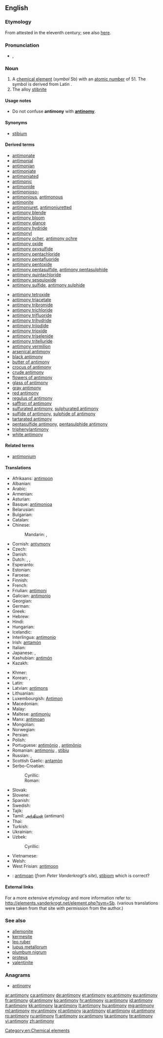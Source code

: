 ==English==
{{elements|Sb|tin|Sn|tellurium|Te}}
{{wikipedia}}

===Etymology===
From {{etyl|ML.|en}} {{term|antimonium|lang=la}} attested in the eleventh century; see also [[w:Antimony#Etymology|here]].

===Pronunciation===
* {{a|UK}} {{IPA|/ˈæn.tɪ.mə.niː/}}, {{X-SAMPA|/"{n.tI.m@.ni:/}}

===Noun===
{{en-noun|-}}

# A [[chemical element]] (''symbol'' Sb) with an [[atomic number]] of 51. The symbol is derived from Latin {{term|stibium|lang=la}}.
# The alloy [[stibnite]]

====Usage notes====
* Do not confuse '''antimony''' with '''[[antinomy]]'''.

====Synonyms====
* [[stibium]]

====Derived terms====
{{rel-top|Derived terms}}
* [[antimonate]]
* [[antimonial]]
* [[antimonian]]
* [[antimoniate]]
* [[antimoniated]]
* [[antimonic]]
* [[antimonide]]
* [[antimonioso-]]
* [[antimonious]], [[antimonous]]
* [[antimonite]]
* [[antimoniuret]], [[antimoniuretted]]
* [[antimony blende]]
* [[antimony bloom]]
* [[antimony glance]]
* [[antimony hydride]]
* [[antimonyl]]
* [[antimony ocher]], [[antimony ochre]]
* [[antimony oxide]]
* [[antimony oxysulfide]]
* [[antimony pentachloride]]
* [[antimony pentafluoride]]
* [[antimony pentoxide]]
* [[antimony pentasulfide]], [[antimony pentasulphide]]
* [[antimony quintachloride]]
* [[antimony sesquioxide]]
* [[antimony sulfide]], [[antimony sulphide]]
{{rel-mid}}
* [[antimony tetroxide]]
* [[antimony triacetate]]
* [[antimony tribromide]]
* [[antimony trichloride]]
* [[antimony trifluoride]]
* [[antimony trihydride]]
* [[antimony triiodide]]
* [[antimony trioxide]]
* [[antimony triselenide]]
* [[antimony tritelluride]]
* [[antimony vermilion]]
* [[arsenical antimony]]
* [[black antimony]]
* [[butter of antimony]]
* [[crocus of antimony]]
* [[crude antimony]]
* [[flowers of antimony]]
* [[glass of antimony]]
* [[gray antimony]]
* [[red antimony]]
* [[regulus of antimony]]
* [[saffron of antimony]]
* [[sulfurated antimony]], [[sulphurated antimony]]
* [[sulfide of antimony]], [[sulphide of antimony]]
* [[tartarated antimony]]
* [[pentasulfide antimony]], [[pentasulphide antimony]]
* [[triphenylantimony]]
* [[white antimony]]
{{rel-bottom}}

====Related terms====
* [[antimonium]]

====Translations====
{{trans-top|chemical element}}
* Afrikaans: [[antimoon]]
* Albanian: {{t+|sq|antimon|xs=Albanian}}
* Arabic: {{t|ar|أنتيمون|m|tr=ʾantimūn|sc=Arab}}
* Armenian: {{t-|hy|ծարիր|tr=carir}}
* Asturian: {{t-|ast|antimoniu|m}}
* Basque: [[antimonioa]]
* Belarusian: {{t|be|сурма|f|tr=surmá|sc=Cyrl}}
* Bulgarian: {{t-|bg|антимон|m|tr=antimón}}
* Catalan: {{t-|ca|antimoni|m}}
* Chinese:
*: Mandarin: {{t|cmn|銻|sc=Hani}}, {{t|cmn|锑|tr=tī|sc=Hani}}
* Cornish: [[antymony]]
* Czech: {{t+|cs|antimon|m}}
* Danish: {{t-|da|antimon}}
* Dutch: {{t-|nl|antimonium|n}}, {{t+|nl|antimoon|n}}, {{t-|nl|stibium}}
* Esperanto: {{t-|eo|antimono|xs=Esperanto}}
* Estonian: {{t-|et|antimon}}
* Faroese: {{t-|fo|antimon|xs=Faroese}}
* Finnish: {{t+|fi|antimoni}}
* French: {{t+|fr|antimoine|m}}
* Friulian: [[antimoni]]
* Galician: [[antimonio]]
* Georgian: {{t|ka|სტიბიუმი|tr=stibiumi|sc=Geor}}
* German: {{t+|de|Antimon|n}}
* Greek: {{t+|el|αντιμόνιο|n|tr=antimónio}}
* Hebrew: {{t|he|אנטימון|m|tr=antimón|sc=Hebr}}
* Hindi: {{t|hi|अंजन|tr=anjan|sc=Deva}}
* Hungarian: {{t+|hu|antimon}}
* Icelandic: {{t-|is|antímon}}
* Interlingua: [[antimonio]]
* Irish: [[antamón]]
* Italian: {{t+|it|antimonio|m}}
* Japanese: {{t|ja|アンチモン|tr=anchimon|sc=Jpan}}, {{t|ja| アンチモニー|tr=anchimonī|sc=Jpan}}
* Kashubian: [[antimón]]
* Kazakh: {{t-|kk|сурьма|tr=surma|sc=Cyrl|xs=Kazakh}}
{{trans-mid}}
* Khmer: {{t|km|អង់ទីម៉ាន់|tr=ɑngtiiman|sc=Khmr}}
* Korean: {{t+|ko|안티몬|tr=antimon|sc=Kore}},  {{t-|ko|안티모니|tr=antimoni|sc=Kore}}
* Latin: {{t+|la|stibium}}
* Latvian: [[antimons]]
* Lithuanian: {{t+|lt|stibis|xs=Lithuanian}}
* Luxembourgish: [[Antimon]]
* Macedonian: {{t|mk|антимон|m|tr=antimon|sc=Cyrl}}
* Malay: {{t-|ms|antimoni|xs=Malay}}
* Maltese: [[antimonju]]
* Manx: [[antimoan]]
* Mongolian: {{t-|mn|будаг|tr=budag|sc=Cyrl|xs=Mongolian}}
* Norwegian: {{t-|no|antimon}}
* Persian: {{t|fa|انتیمون|sc=fa-Arab}}
* Polish: {{t+|pl|antymon|m}}
* Portuguese: [[antimónio]] {{qualifier|Portugal}}, [[antimônio]] {{qualifier|Brazil}} {{m}}
* Romanian: [[antimoniu]] {{n}}, [[stibiu]]
* Russian: {{t+|ru|сурьма|f|tr=surʹmá}}, {{t-|ru|стибиум|m|tr=stíbium}}
* Scottish Gaelic: [[antamòn]]
* Serbo-Croatian:
*: Cyrillic: {{t|sh|антимон|m|sc=Cyrl}}
*: Roman: {{t|sh|antimon|m}}
* Slovak: {{t|sk|antimón|m}}
* Slovene: {{t+|sl|antimon|m}}
* Spanish: {{t+|es|antimonio|m}}
* Swedish: {{t+|sv|antimon|n}}
* Tajik: {{t|tg|сурьма|tr=sur'ma|sc=Cyrl}}
* Tamil: [[அந்திமன்]] (antimani)
* Thai: {{t-|th|พลวง|tr=pluang}}
* Turkish: {{t+|tr|antimon}}
* Ukrainian: {{t|uk|сурма|f|tr=surmá|sc=Cyrl}}
* Uzbek: {{t-|uz|sur’ma}}
*: Cyrillic: {{t-|uz|сурьма|sc=Cyrl}}
* Vietnamese: {{t-|vi|antimon|xs=Vietnamese}}
* Welsh: {{t+|cy|antimoni|xs=Welsh}}
* West Frisian: [[antimoon]] {{n}}
{{trans-bottom}}

{{trans-see|stibnite}}

<!--Remove this section once all of the translations below have been moved into the tables above.-->
{{checktrans-top}}
* {{ttbc|br}}: [[antimoan]] (''from Peter Vanderkrogt’s site''), [[stibiom]] {{m}} which is correct?
{{trans-bottom}}

====External links====
For a more extensive etymology and more information refer to:
http://elements.vanderkrogt.net/element.php?sym=Sb.
(various translations were taken from that site with permission from the author.)

===See also===
* [[allemonite]]
* [[kermesite]]
* [[leo ruber]]
* [[lupus metallorum]]
* [[plumbum nigrum]]
* [[proteus]]
* [[valentinite]]

===Anagrams===
* [[antinomy#English|antinomy]]

[[Category:en:Chemical elements]]

[[ar:antimony]]
[[ca:antimony]]
[[de:antimony]]
[[et:antimony]]
[[eo:antimony]]
[[eu:antimony]]
[[fr:antimony]]
[[gl:antimony]]
[[ko:antimony]]
[[hr:antimony]]
[[io:antimony]]
[[id:antimony]]
[[it:antimony]]
[[kk:antimony]]
[[la:antimony]]
[[lt:antimony]]
[[hu:antimony]]
[[mg:antimony]]
[[ml:antimony]]
[[my:antimony]]
[[nl:antimony]]
[[ja:antimony]]
[[pl:antimony]]
[[pt:antimony]]
[[ro:antimony]]
[[ru:antimony]]
[[fi:antimony]]
[[sv:antimony]]
[[ta:antimony]]
[[te:antimony]]
[[vi:antimony]]
[[zh:antimony]]